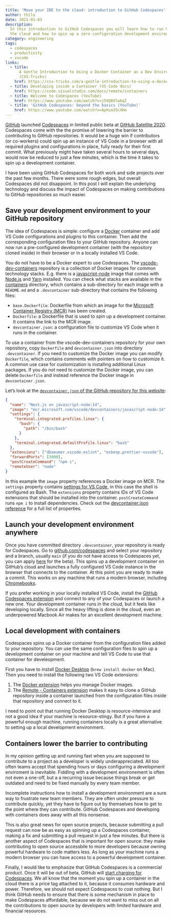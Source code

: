 ```yaml
---
title: 'Move your IDE to the cloud: introduction to GitHub Codespaces'
author: thilo
date: 2021-01-03
description:
  In this introduction to GitHub Codespaces you will learn how to run VS Code in
  the cloud and how to spin up a zero configuration development environment.
category: engineering
tags:
  - codespaces
  - productivity
  - vscode
links:
  - title:
      A Gentle Introduction to Using a Docker Container as a Dev Environment
      (CSS-Tricks)
    href: https://css-tricks.com/a-gentle-introduction-to-using-a-docker-container-as-a-dev-environment/
  - title: Developing inside a Container (VS Code docs)
    href: https://code.visualstudio.com/docs/remote/containers
  - title: Welcome to Codespaces (YouTube)
    href: https://www.youtube.com/watch?v=j5VQ8OlwbqI
  - title: 'GitHub Codespaces: beyond the basics (YouTube)'
    href: https://www.youtube.com/watch?v=AphLm35cXHo
---
```


[GitHub](https://github.com/) launched
[Codespaces](https://github.com/features/codespaces) in limited public beta at
[GitHub Satellite 2020](https://github.blog/2020-05-06-new-from-satellite-2020-github-codespaces-github-discussions-securing-code-in-private-repositories-and-more/).
Codespaces come with the the promise of lowering the barrier to contributing to
GitHub repositories. It would be a huge win if contributors (or co-workers)
could spin up an instance of VS Code in a browser with all required plugins and
configurations in place, fully ready for their first commit. What previously
might have taken several hours to several days, would now be reduced to just a
few minutes, which is the time it takes to spin up a development container.

I have been using GitHub Codespaces for both work and side projects over the
past few months. There were some rough edges, but overall Codespaces did not
disappoint. In this post I will explain the underlying technology and discuss
the impact of Codespaces on making contributions to GitHub repositories so much
easier.

## Save your development environment to your GitHub repository

The idea of Codespaces is simple: configure a [Docker](https://www.docker.com/)
container and add VS Code configurations and plugins to this container. Then add
the corresponding configuration files to your GitHub repository. Anyone can now
run a pre-configured development container (with the repository cloned inside)
in their browser or in a locally installed VS Code.

You do not have to be a Docker expert to use Codespaces. The
[vscode-dev-containers](https://github.com/microsoft/vscode-dev-containers)
repository is a collection of Docker images for common technology stacks. E.g.
there is a
[javascript-node](https://github.com/microsoft/vscode-dev-containers/tree/master/containers/javascript-node)
image that comes with [Node.js](https://nodejs.org/en/) and
[Yarn](https://classic.yarnpkg.com/lang/en/) installed. You can check what
stacks are available in the
[containers](https://github.com/microsoft/vscode-dev-containers/tree/master/containers)
directory, which contains a sub-directory for each image with a `README.md` and
a `.devcontainer` sub-directory that contains the following files:

- `base.Dockerfile`: Dockerfile from which an image for the
  [Microsoft Container Registry (MCR)](https://github.com/microsoft/containerregistry)
  has been created.
- `Dockerfile`: a Dockerfile that is used to spin up a development container. It
  contains the link to the MCR image.
- `devcontainer.json`: a configuration file to customize VS Code when it runs in
  the container.

To use a container from the vscode-dev-containers repository for your own
repository, copy `Dockerfile` and `devcontainer.json` into directory
`.devcontainer`. If you need to customize the Docker image you can modify
`Dockerfile`, which contains comments with pointers on how to customize it. A
common use case for customization is installing additional Linux packages. If
you do not need to customize the Docker image, you can delete `Dockerfile` and
instead reference the Docker image in `devcontainer.json`.

Let’s look at the
[`devcontainer.json` of the GitHub repository for this website](https://github.com/maiertech/maier.tech/blob/main/.devcontainer/devcontainer.json):

```json:.devcontainer/devcontainer.json
{
  "name": "Next.js on javascript-node:14",
  "image": "mcr.microsoft.com/vscode/devcontainers/javascript-node:14",
  "settings": {
    "terminal.integrated.profiles.linux": {
      "bash": {
        "path": "/bin/bash"
      }
    },
    "terminal.integrated.defaultProfile.linux": "bash"
  },
  "extensions": ["dbaeumer.vscode-eslint", "esbenp.prettier-vscode"],
  "forwardPorts": [3000],
  "postCreateCommand": "npm i",
  "remoteUser": "node"
}
```

In this example the `image` property references a Docker image on MCR. The
`settings` property contains
[settings for VS Code](https://code.visualstudio.com/docs/getstarted/settings),
in this case the shell is configured as Bash. The `extensions` property contains
IDs of VS Code extensions that should be installed into the container.
`postCreateCommand` runs `npm i` to install dependencies. Check out the
[devcontainer.json reference](https://code.visualstudio.com/docs/remote/devcontainerjson-reference)
for a full list of properties.

## Launch your development environment anywhere

Once you have committed directory `.devcontainer`, your repository is ready for
Codespaces. Go to [github.com/codespaces](https://github.com/codespaces) and
select your repository and a branch, usually `main` (if you do not have access
to Codespaces yet, you can apply [here](https://github.com/features/codespaces)
for the beta). This spins up a development container on GitHub’s cloud and
launches a fully configured VS Code instance in the browser that connects to the
container. At this point you are ready to make a commit. This works on any
machine that runs a modern browser, including
[Chromebooks](https://www.google.com/chromebook/).

If you prefer working in your locally installed VS Code, install the
[GitHub Codespaces extension](https://marketplace.visualstudio.com/items?itemName=GitHub.codespaces)
and connect to any of your Codespaces or launch a new one. Your development
container runs in the cloud, but it feels like developing locally. Since all the
heavy lifting is done in the cloud, even an underpowered Macbook Air makes for
an excellent development machine.

## Local development with containers

Codespaces spins up a Docker container from the configuration files added to
your repository. You can use the same configuration files to spin up a
development container on your machine and tell VS Code to use that container for
develeopment.

First you have to install
[Docker Desktop](https://www.docker.com/products/docker-desktop)
(`brew install docker` on Mac). Then you need to install the following two VS
Code extensions:

1. The
   [Docker extension](https://marketplace.visualstudio.com/items?itemName=ms-azuretools.vscode-docker)
   helps you manage Docker images.
1. The
   [Remote - Containers extension](https://marketplace.visualstudio.com/items?itemName=ms-vscode-remote.remote-containers)
   makes it easy to clone a GitHub repository inside a container launched from
   the configuration files inside that repository and connect to it.

I need to point out that running Docker Desktop is resource-intensive and not a
good idea if your machine is resource-stingy. But if you have a powerful enough
machine, running containers locally is a great alternative to setting up a local
development environment.

## Containers lower the barrier to contributing

In my opinion getting up and running fast when you are supposed to contribute to
a project as a developer is widely underappreciated. All too often teams accept
that spending hours or days configuring a development enviroment is inevitable.
Fiddling with a development environement is often not even a one-off, but a a
recurring issue because things break or get outdated and need to be fixed
manually by every team member.

Incomplete instructions how to install a development environment are a sure way
to frustrate new team members. They are often under pressure to contribute
quickly, yet they have to figure out by themselves how to get to the point where
they can contribute. GitHub Codespaces and developing with containers does away
with all this nonsense.

This is also great news for open source projects, because submitting a pull
request can now be as easy as spinning up a Codespaces container, making a fix
and submitting a pull request in just a few minutes. But there is another aspect
of Codespaces that is important for open source: they make contributing to open
source accessbile to more developers because owning powerful hardware to code
matters less. As long as your machine runs a modern browser you can have access
to a powerful development container.

Finally, I would like to emphasize that GitHub Codespaces is a commercial
product. Once it will be out of beta, GitHub will
[start charging for Codespaces](https://docs.github.com/en/free-pro-team@latest/github/developing-online-with-codespaces/about-billing-for-codespaces).
We all know that the moment you spin up a container in the cloud there is a
price tag attached to it, because it consumes hardware and power. Therefore, we
should not expect Codespaces to cost nothing. But I think GitHub needs to ensure
that there is some mechanism in place to make Codespaces affordable, because we
do not want to miss out on all the contributions to open source by developers
with limited hardware and financial resources.
